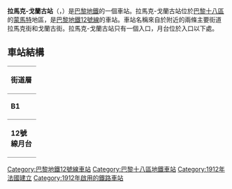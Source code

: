 {{multiple issues|
{{expand|time=2016-02-26T10:22:53+00:00}}
{{refimprove|time=2016-02-26T10:22:53+00:00}}
{{unreferenced|time=2016-02-26T10:22:53+00:00}}
}}
{{Infobox station
| name                = 拉馬克-戈蘭古站
| symbol_location     = paris
| symbol              = m
| symbol2             = 
| type                = [[巴黎地鐵|巴黎地鐵]]車站
| image               = [[File:171838500_9b0ae75270_o_Metro_de_Paris_Ligne_12_station_Lamarck_Caulaincourt.jpg|275px]]
| alt                 = 
| caption             = 
| other_name          = 
| address             = [[巴黎十八區|巴黎十八區]]
| borough             = [[法蘭西島|法蘭西島]]
| country             = 法國
| iso_region          = FR_scale:2000
| coordinates_display = title
| coordinates_format  = dms
| latd  = 48.889139| latm  = | lats  = | latNS  = 
| longd = 2.338159| longm = | longs = | longEW = 
| coordinates         = 
| owned               = [[RATP|RATP]]
| operator            = [[RATP|RATP]]
| line                = 
| disabled            = 
| zone                = 1
| opened              = {{Start-date|1912-10-31}}
| closed              = <!-- {{End date|YYYY|MM|DD|df=y}} -->
| services            = 
| map_type            = France Paris
}}
'''拉馬克-戈蘭古站'''（{{lang-fr|Lamarck - Caulaincourt}}，{{IPA-fr|lamark colɛ̃kuʁ}}）是[[巴黎地鐵|巴黎地鐵]]的一個車站。拉馬克-戈蘭古站位於[[巴黎十八區|巴黎十八區]]的[[蒙馬特|蒙馬特]]地區，是[[巴黎地鐵12號線|巴黎地鐵12號線]]的車站。車站名稱來自於附近的兩條主要街道拉馬克街和戈蘭古街。拉馬克-戈蘭古站只有一個入口，月台位於入口以下{{convert|25|m|ft|abbr=on}}處。
== 車站結構 ==
{| border=0 cellspacing=0 cellpadding=3
|style="border-bottom:solid 1px gray;border-top:solid 1px gray;" width=50 valign=top|'''街道層'''
|-
|style="border-bottom:solid 1px gray;border-top:solid 1px gray;" width=50 valign=top|'''B1'''
|style="border-top:solid 1px gray;border-bottom:solid 1px gray;" width=100 valign=top|夾層
|-
|style="border-bottom:solid 1px gray;" width=50 rowspan=10 valign=top|'''12號線月台'''
|style="border-top:solid 1px gray;border-right:solid 2px black;border-left:solid 2px black;border-bottom:solid 2px black;" colspan=2|<center><small>[[側式月台|側式月台]]，右側開門</small></center>
|-
|style="border-bottom:solid 1px gray;" width=100|南行
|style="border-bottom:solid 1px gray;" width=390|{{arrow|L}} [[File:Metro-M.svg|16x16px]][[File:Paris_Metro_12.svg|16x16px]] 往[[伊西市政府站|伊西市政府]]<small>（[[阿貝斯站|阿貝斯]]）</small>
|-
|北行
|{{arrow|R}} [[File:Metro-M.svg|16x16px]][[File:Paris_Metro_12.svg|16x16px]] 往[[奧貝維埃市政府站|奧貝維埃市政府]]<small>（[[于勒·若夫蘭站|于勒·若夫蘭]]）</small>
|-
|style="border-top:solid 2px black;border-right:solid 2px black;border-left:solid 2px black;border-bottom:solid 1px gray;" colspan=2|<center><small>[[側式月台|側式月台]]，右側開門</small></center>
|}
{{commons category|Lamarck - Caulaincourt (Paris Metro)}}
{{巴黎地鐵12號線}}
{{DEFAULTSORT:Lamarck - Caulaincourt}}
[[Category:巴黎地鐵12號線車站|Category:巴黎地鐵12號線車站]]
[[Category:巴黎十八區地鐵車站|Category:巴黎十八區地鐵車站]]
[[Category:1912年法國建立|Category:1912年法國建立]]
[[Category:1912年啟用的鐵路車站|Category:1912年啟用的鐵路車站]]